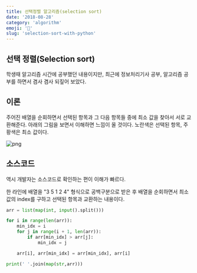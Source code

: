 ```yaml
---
title: 선택정렬 알고리즘(selection sort) 
date: '2018-08-28'
category: 'algorithm'
emoji: '🛴'
slug: 'selection-sort-with-python'
---
```


## 선택 정렬(Selection sort)
학생때 알고리즘 시간에 공부했던 내용이지만,
최근에 정보처리기사 공부, 알고리즘 공부를 하면서 겸사 겸사 되짚어 보았다.

## 이론
주어진 배열을 순회하면서 선택된 항목과 그 다음 항목들 중에 최소 값을 찾아서 서로 교환해준다.
아래의 그림을 보면서 이해하면 느낌이 올 것이다.
노란색은 선택된 항목, 주황색은 최소 값이다.

![png](selection-sort.png)

## 소스코드
역시 개발자는 소스코드로 확인하는 편이 이해가 빠르다.

한 라인에 배열을 "3 5 1 2 4" 형식으로 공백구분으로 받은 후
배열을 순회하면서 최소 값의 index를 구하고 선택된 항목과 교환하는 내용이다.

```py
arr = list(map(int, input().split()))

for i in range(len(arr)):
    min_idx = i
    for j in range(i + 1, len(arr)):
        if arr[min_idx] > arr[j]:
            min_idx = j

    arr[i], arr[min_idx] = arr[min_idx], arr[i]

print(' '.join(map(str,arr)))
```
